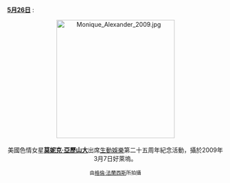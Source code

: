 <br />'''[[Portal:色情/每日圖片/5月26日|5月26日]]''' :
<center>
[[File:Monique_Alexander_2009.jpg|275px]]
<br><br>
美國色情女星'''[[莫妮克·亞歷山大|莫妮克·亞歷山大]]'''出席[[生動娛樂|生動娛樂]]第二十五周年紀念活動，攝於2009年3月7日好萊塢。
<p>
<small>由[[:en:User:Toglenn|格倫·法蘭西斯]]所拍攝</small>
</center>